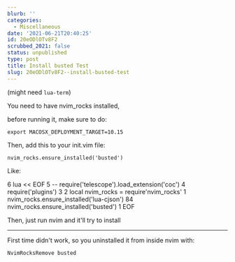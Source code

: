```yaml
---
blurb: ''
categories:
  - Miscellaneous
date: '2021-06-21T20:40:25'
id: 20eODlOTv8F2
scrubbed_2021: false
status: unpublished
type: post
title: Install busted Test
slug: 20eODlOTv8F2--install-busted-test
---
```


(might need `lua-term`)


You need to have nvim_rocks installed, 

before running it, make sure to do:

```
export MACOSX_DEPLOYMENT_TARGET=10.15
```

Then, add this to your init.vim file:

```
nvim_rocks.ensure_installed('busted')
```

Like:

  6 lua << EOF
  5 -- require('telescope').load_extension('coc')
  4 require('plugins')
  3
  2 local nvim_rocks = require'nvim_rocks'
  1 nvim_rocks.ensure_installed('lua-cjson')
84  nvim_rocks.ensure_installed('busted')
  1 EOF


Then, just run nvim and it'll try to install 





---

First time didn't work, so you uninstalled it from inside nvim with:

    NvimRocksRemove busted
